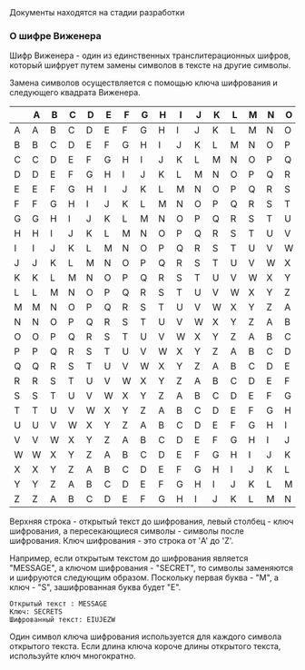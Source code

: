 <Callout type="warning">
  Документы находятся на стадии разработки
</Callout>

### О шифре Виженера

Шифр Виженера - один из единственных транслитерационных шифров, который шифрует путем замены символов в тексте на другие символы.

Замена символов осуществляется с помощью ключа шифрования и следующего квадрата Виженера.

|  | A | B | C | D | E | F | G | H | I | J | K | L | M | N | O | P | Q | R | S | T | U | V | W | X | Y | Z |
| --- | --- | --- | --- | --- | --- | --- | --- | --- | --- | --- | --- | --- | --- | --- | --- | --- | --- | --- | --- | --- | --- | --- | --- | --- | --- | --- |
| A | A | B | C | D | E | F | G | H | I | J | K | L | M | N | O | P | Q | R | S | T | U | V | W | X | Y | Z |
| B | B | C | D | E | F | G | H | I | J | K | L | M | N | O | P | Q | R | S | T | U | V | W | X | Y | Z | A |
| C | C | D | E | F | G | H | I | J | K | L | M | N | O | P | Q | R | S | T | U | V | W | X | Y | Z | A | B |
| D | D | E | F | G | H | I | J | K | L | M | N | O | P | Q | R | S | T | U | V | W | X | Y | Z | A | B | C |
| E | E | F | G | H | I | J | K | L | M | N | O | P | Q | R | S | T | U | V | W | X | Y | Z | A | B | C | D |
| F | F | G | H | I | J | K | L | M | N | O | P | Q | R | S | T | U | V | W | X | Y | Z | A | B | C | D | E |
| G | G | H | I | J | K | L | M | N | O | P | Q | R | S | T | U | V | W | X | Y | Z | A | B | C | D | E | F |
| H | H | I | J | K | L | M | N | O | P | Q | R | S | T | U | V | W | X | Y | Z | A | B | C | D | E | F | G |
| I | I | J | K | L | M | N | O | P | Q | R | S | T | U | V | W | X | Y | Z | A | B | C | D | E | F | G | H |
| J | J | K | L | M | N | O | P | Q | R | S | T | U | V | W | X | Y | Z | A | B | C | D | E | F | G | H | I |
| K | K | L | M | N | O | P | Q | R | S | T | U | V | W | X | Y | Z | A | B | C | D | E | F | G | H | I | J |
| L | L | M | N | O | P | Q | R | S | T | U | V | W | X | Y | Z | A | B | C | D | E | F | G | H | I | J | K |
| M | M | N | O | P | Q | R | S | T | U | V | W | X | Y | Z | A | B | C | D | E | F | G | H | I | J | K | L |
| N | N | O | P | Q | R | S | T | U | V | W | X | Y | Z | A | B | C | D | E | F | G | H | I | J | K | L | M |
| O | O | P | Q | R | S | T | U | V | W | X | Y | Z | A | B | C | D | E | F | G | H | I | J | K | L | M | N |
| P | P | Q | R | S | T | U | V | W | X | Y | Z | A | B | C | D | E | F | G | H | I | J | K | L | M | N | O |
| Q | Q | R | S | T | U | V | W | X | Y | Z | A | B | C | D | E | F | G | H | I | J | K | L | M | N | O | P |
| R | R | S | T | U | V | W | X | Y | Z | A | B | C | D | E | F | G | H | I | J | K | L | M | N | O | P | Q |
| S | S | T | U | V | W | X | Y | Z | A | B | C | D | E | F | G | H | I | J | K | L | M | N | O | P | Q | R |
| T | T | U | V | W | X | Y | Z | A | B | C | D | E | F | G | H | I | J | K | L | M | N | O | P | Q | R | S |
| U | U | V | W | X | Y | Z | A | B | C | D | E | F | G | H | I | J | K | L | M | N | O | P | Q | R | S | T |
| V | V | W | X | Y | Z | A | B | C | D | E | F | G | H | I | J | K | L | M | N | O | P | Q | R | S | T | U |
| W | W | X | Y | Z | A | B | C | D | E | F | G | H | I | J | K | L | M | N | O | P | Q | R | S | T | U | V |
| X | X | Y | Z | A | B | C | D | E | F | G | H | I | J | K | L | M | N | O | P | Q | R | S | T | U | V | W |
| Y | Y | Z | A | B | C | D | E | F | G | H | I | J | K | L | M | N | O | P | Q | R | S | T | U | V | W | X |
| Z | Z | A | B | C | D | E | F | G | H | I | J | K | L | M | N | O | P | Q | R | S | T | U | V | W | X | Y |

Верхняя строка - открытый текст до шифрования, левый столбец - ключ шифрования, а пересекающиеся символы - символы после шифрования. Ключ шифрования - это строка от 'A' до 'Z'.

Например, если открытым текстом до шифрования является "MESSAGE", а ключом шифрования - "SECRET", то символы заменяются и шифруются следующим образом. Поскольку первая буква - "M", а ключ - "S", зашифрованная буква будет "E".

```
Открытый текст : MESSAGE
Ключ: SECRETS
Шифрованный текст: EIUJEZW
```

Один символ ключа шифрования используется для каждого символа открытого текста. Если длина ключа короче длины открытого текста, используйте ключ многократно.


